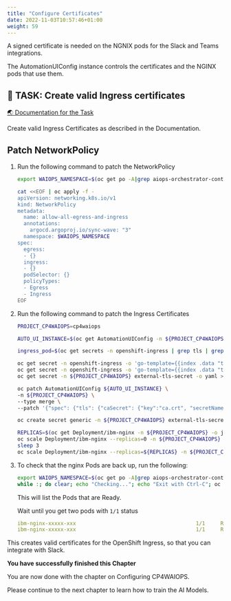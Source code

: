 ```yaml
---
title: "Configure Certificates"
date: 2022-11-03T10:57:46+01:00
weight: 59
---
```





A signed certificate is needed on the NGNIX pods for the Slack and Teams integrations.

The AutomationUIConfig instance controls the certificates and the NGINX pods that use them.




## 🚀 TASK: Create valid Ingress certificates

<a href="https://www.ibm.com/docs/en/cloud-paks/cloud-pak-watson-aiops/3.5.0?topic=manager-starter-installation-cli" target="_blank" >🌏 Documentation for the Task</a>



Create valid Ingress Certificates as described in the Documentation.




<Accordion>
<AccordionItem title="Need Help?">








## Patch NetworkPolicy

1. Run the following command to patch the NetworkPolicy

    ```bash
    export WAIOPS_NAMESPACE=$(oc get po -A|grep aiops-orchestrator-controller |awk '{print$1}')

    cat <<EOF | oc apply -f -
    apiVersion: networking.k8s.io/v1
    kind: NetworkPolicy
    metadata:
      name: allow-all-egress-and-ingress
      annotations:
        argocd.argoproj.io/sync-wave: "3"
      namespace: $WAIOPS_NAMESPACE
    spec:
      egress:
      - {}
      ingress:
      - {}
      podSelector: {}
      policyTypes:
      - Egress
      - Ingress
    EOF
    ```


2. Run the following command to patch the Ingress Certificates

    ```bash
    PROJECT_CP4WAIOPS=cp4waiops

	AUTO_UI_INSTANCE=$(oc get AutomationUIConfig -n ${PROJECT_CP4WAIOPS} --no-headers -o custom-columns=":metadata.name")

	ingress_pod=$(oc get secrets -n openshift-ingress | grep tls | grep -v router-metrics-certs-default | awk '{print $1}')

	oc get secret -n openshift-ingress -o 'go-template={{index .data "tls.crt"}}' ${ingress_pod} | base64 -d > cert.crt
	oc get secret -n openshift-ingress -o 'go-template={{index .data "tls.key"}}' ${ingress_pod} | base64 -d > cert.key
	oc get secret -n ${PROJECT_CP4WAIOPS} external-tls-secret -o yaml > external-tls-secret.yaml

	oc patch AutomationUIConfig ${AUTO_UI_INSTANCE} \
	-n ${PROJECT_CP4WAIOPS} \
	--type merge \
	--patch '{"spec": {"tls": {"caSecret": {"key":"ca.crt", "secretName": "external-tls-secret"}, "certificateSecret": { "secretName": "external-tls-secret"}}}}'

	oc create secret generic -n ${PROJECT_CP4WAIOPS} external-tls-secret --from-file=cert.crt=cert.crt --from-file=cert.key=cert.key -o yaml --dry-run=client | oc apply -f -

	REPLICAS=$(oc get Deployment/ibm-nginx -n ${PROJECT_CP4WAIOPS} -o jsonpath='{.spec.replicas}')
	oc scale Deployment/ibm-nginx --replicas=0 -n ${PROJECT_CP4WAIOPS}
	sleep 3
	oc scale Deployment/ibm-nginx --replicas=${REPLICAS} -n ${PROJECT_CP4WAIOPS}
    ```



3. To check that the nginx Pods are back up, run the following:

	```bash
	export WAIOPS_NAMESPACE=$(oc get po -A|grep aiops-orchestrator-controller |awk '{print$1}')
	while :; do clear; echo "Checking..."; echo "Exit with Ctrl-C"; oc get po -n $WAIOPS_NAMESPACE | grep nginx|grep -v ibm-nginx-tester|grep -v setup-nginx-job ; sleep 2; done
	```

	This will list the Pods that are Ready.

	Wait until you get two pods with `1/1` status

	```yaml
	ibm-nginx-xxxxx-xxx                                       1/1     Running     0               4h9m
	ibm-nginx-xxxxx-xxx                                       1/1     Running     0               4h9m
	```

<InlineNotification kind="info">

This creates valid certificates for the OpenShift Ingress, so that you can integrate with Slack.

</InlineNotification>

</AccordionItem>
</Accordion>



<InlineNotification kind="success">

**You have successfully finished this Chapter**

You are now done with the chapter on Configuring CP4WAIOPS.

Please continue to the next chapter to learn how to train the AI Models.

</InlineNotification>